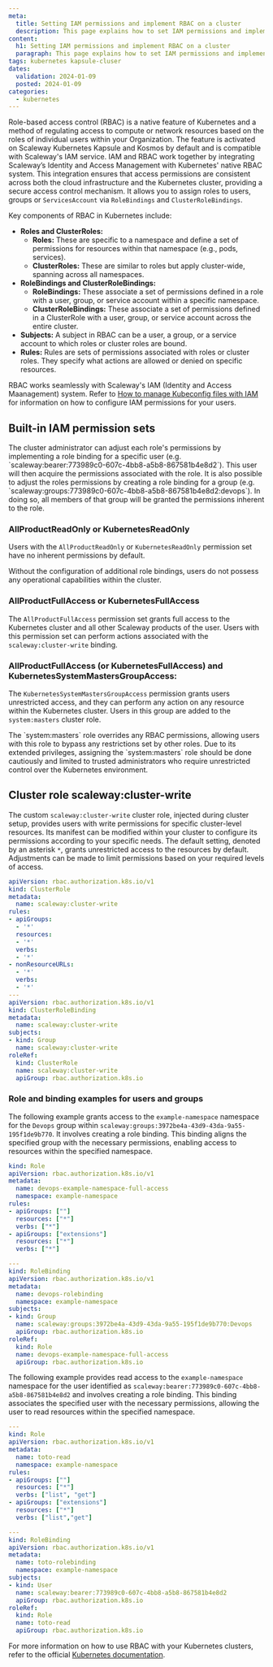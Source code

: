 ```yaml
---
meta:
  title: Setting IAM permissions and implement RBAC on a cluster
  description: This page explains how to set IAM permissions and implement RBAC on a cluster
content:
  h1: Setting IAM permissions and implement RBAC on a cluster
  paragraph: This page explains how to set IAM permissions and implement RBAC on a cluster
tags: kubernetes kapsule-cluser
dates:
  validation: 2024-01-09
  posted: 2024-01-09
categories:
  - kubernetes
---
```


Role-based access control (RBAC) is a native feature of Kubernetes and a method of regulating access to compute or network resources based on the roles of individual users within your Organization.
The feature is activated on Scaleway Kubernetes Kapsule and Kosmos by default and is compatible with Scaleway's IAM service.
IAM and RBAC work together by integrating Scaleway’s Identity and Access Management with Kubernetes' native RBAC system. This integration ensures that access permissions are consistent across both the cloud infrastructure and the Kubernetes cluster, providing a secure access control mechanism.
It allows you to assign roles to users, groups or `ServicesAccount` via `RoleBindings` and `ClusterRoleBindings`.

Key components of RBAC in Kubernetes include:

- **Roles and ClusterRoles:**
   - **Roles:** These are specific to a namespace and define a set of permissions for resources within that namespace (e.g., pods, services).
   - **ClusterRoles:** These are similar to roles but apply cluster-wide, spanning across all namespaces.
- **RoleBindings and ClusterRoleBindings:**
   - **RoleBindings:** These associate a set of permissions defined in a role with a user, group, or service account within a specific namespace.
   - **ClusterRoleBindings:** These associate a set of permissions defined in a ClusterRole with a user, group, or service account across the entire cluster.
- **Subjects:**  A subject in RBAC can be a user, a group, or a service account to which roles or cluster roles are bound.
- **Rules:** Rules are sets of permissions associated with roles or cluster roles. They specify what actions are allowed or denied on specific resources.

RBAC works seamlessly with Scaleway's IAM (Identity and Access Maanagement) system. Refer to [How to manage Kubeconfig files with IAM](/containers/kubernetes/how-to/manage-kubeconfig-with-iam/) for information on how to configure IAM permissions for your users.

## Built-in IAM permission sets

<Message type="tip">
  The cluster administrator can adjust each role's permissions by implementing a role binding for a specific user (e.g. `scaleway:bearer:773989c0-607c-4bb8-a5b8-867581b4e8d2`). This user will then acquire the permissions associated with the role.  
  It is also possible to adjust the roles permissions by creating a role binding for a group (e.g. `scaleway:groups:773989c0-607c-4bb8-a5b8-867581b4e8d2:devops`). In doing so, all members of that group will be granted the permissions inherent to the role.
</Message>

### AllProductReadOnly or KubernetesReadOnly

Users with the `AllProductReadOnly` or `KubernetesReadOnly` permission set have no inherent permissions by default.

<Message type="note">
    Without the configuration of additional role bindings, users do not possess any operational capabilities within the cluster.
</Message>

### AllProductFullAccess or KubernetesFullAccess

The `AllProductFullAccess` permission set grants full access to the Kubernetes cluster and all other Scaleway products of the user. Users with this permission set can perform actions associated with the `scaleway:cluster-write` binding.  

### AllProductFullAccess (or KubernetesFullAccess) and KubernetesSystemMastersGroupAccess:

The `KubernetesSystemMastersGroupAccess` permission grants users unrestricted access, and they can perform any action on any resource within the Kubernetes cluster.
Users in this group are added to the `system:masters` cluster role.

<Message type="important">
  The `system:masters` role overrides any RBAC permissions, allowing users with this role to bypass any restrictions set by other roles.
  Due to its extended privileges, assigning the `system:masters` role should be done cautiously and limited to trusted administrators who require unrestricted control over the Kubernetes environment.
</Message>

## Cluster role scaleway:cluster-write

The custom `scaleway:cluster-write` cluster role, injected during cluster setup, provides users with write permissions for specific cluster-level resources.
Its manifest can be modified within your cluster to configure its permissions according to your specific needs. The default setting, denoted by an asterisk `*`, grants unrestricted access to the resources by default. Adjustments can be made to limit permissions based on your required levels of access.

```yaml
apiVersion: rbac.authorization.k8s.io/v1
kind: ClusterRole
metadata:
  name: scaleway:cluster-write
rules:
- apiGroups:
  - '*'
  resources:
  - '*'
  verbs:
  - '*'
- nonResourceURLs:
  - '*'
  verbs:
  - '*'
---
apiVersion: rbac.authorization.k8s.io/v1
kind: ClusterRoleBinding
metadata:
  name: scaleway:cluster-write
subjects:
- kind: Group
  name: scaleway:cluster-write
roleRef:
  kind: ClusterRole
  name: scaleway:cluster-write
  apiGroup: rbac.authorization.k8s.io
```

### Role and binding examples for users and groups

The following example grants access to the `example-namespace` namespace for the `Devops` group within `scaleway:groups:3972be4a-43d9-43da-9a55-195f1de9b770`. It involves creating a role binding. This binding aligns the specified group with the necessary permissions, enabling access to resources within the specified namespace.

```yaml
kind: Role
apiVersion: rbac.authorization.k8s.io/v1
metadata:
  name: devops-example-namespace-full-access
  namespace: example-namespace
rules:
- apiGroups: [""]
  resources: ["*"]
  verbs: ["*"]
- apiGroups: ["extensions"]
  resources: ["*"]
  verbs: ["*"]

---
kind: RoleBinding
apiVersion: rbac.authorization.k8s.io/v1
metadata:
  name: devops-rolebinding
  namespace: example-namespace
subjects:
- kind: Group
  name: scaleway:groups:3972be4a-43d9-43da-9a55-195f1de9b770:Devops
  apiGroup: rbac.authorization.k8s.io
roleRef:
  kind: Role
  name: devops-example-namespace-full-access
  apiGroup: rbac.authorization.k8s.io
```

The following example provides read access to the `example-namespace` namespace for the user identified as `scaleway:bearer:773989c0-607c-4bb8-a5b8-867581b4e8d2` and involves creating a role binding. This binding associates the specified user with the necessary permissions, allowing the user to read resources within the specified namespace.

```yaml
---
kind: Role
apiVersion: rbac.authorization.k8s.io/v1
metadata:
  name: toto-read
  namespace: example-namespace
rules:
- apiGroups: [""]
  resources: ["*"]
  verbs: ["list", "get"]
- apiGroups: ["extensions"]
  resources: ["*"]
  verbs: ["list","get"]

---
kind: RoleBinding
apiVersion: rbac.authorization.k8s.io/v1
metadata:
  name: toto-rolebinding
  namespace: example-namespace
subjects:
- kind: User
  name: scaleway:bearer:773989c0-607c-4bb8-a5b8-867581b4e8d2
  apiGroup: rbac.authorization.k8s.io
roleRef:
  kind: Role
  name: toto-read
  apiGroup: rbac.authorization.k8s.io
```

For more information on how to use RBAC with your Kubernetes clusters, refer to the official [Kubernetes documentation](https://kubernetes.io/docs/reference/access-authn-authz/rbac/).